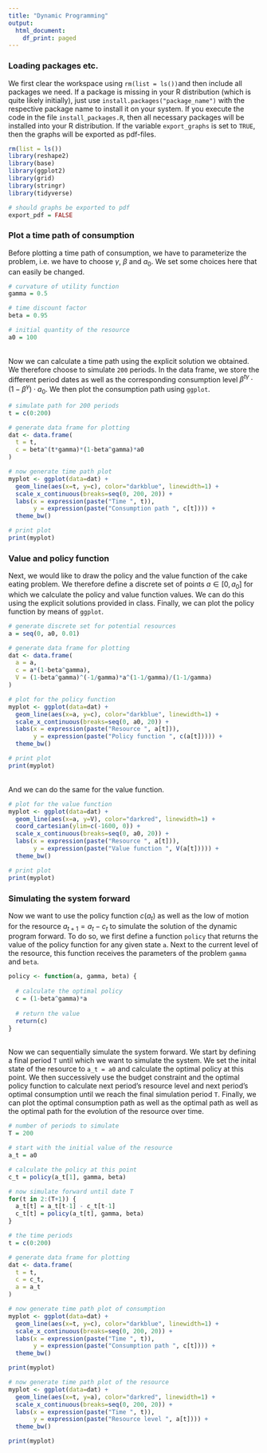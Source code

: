 ```yaml
---
title: "Dynamic Programming"
output:
  html_document:
    df_print: paged
---
```


### Loading packages etc.
We first clear the workspace using `rm(list = ls())`and then include all packages we need. If a package is missing in your R distribution (which is quite likely initially), just use `install.packages("package_name")` with the respective package name to install it on your system. If you execute the code in the file `install_packages.R`, then all necessary packages will be installed into your R distribution. If the variable `export_graphs` is set to `TRUE`, then the graphs will be exported as pdf-files.

```r
rm(list = ls())
library(reshape2)
library(base)
library(ggplot2)
library(grid)
library(stringr)
library(tidyverse)

# should graphs be exported to pdf
export_pdf = FALSE
```


### Plot a time path of consumption

Before plotting a time path of consumption, we have to parameterize the problem, i.e. we have to choose $\gamma$, $\beta$ and $a_0$. We set some choices here that can easily be changed.

```r
# curvature of utility function
gamma = 0.5

# time discount factor
beta = 0.95

# initial quantity of the resource
a0 = 100
```

<br />
Now we can calculate a time path using the explicit solution we obtained. We therefore choose to simulate `200` periods. In the data frame, we store the different period dates as well as the corresponding consumption level $\beta^{t\gamma}\cdot(1-\beta^\gamma)\cdot a_0$. We then plot the consumption path using `ggplot`.

```r
# simulate path for 200 periods
t = c(0:200)

# generate data frame for plotting
dat <- data.frame(
  t = t,
  c = beta^(t*gamma)*(1-beta^gamma)*a0
)

# now generate time path plot
myplot <- ggplot(data=dat) + 
  geom_line(aes(x=t, y=c), color="darkblue", linewidth=1) +
  scale_x_continuous(breaks=seq(0, 200, 20)) +
  labs(x = expression(paste("Time ", t)),
       y = expression(paste("Consumption path ", c[t]))) +
  theme_bw()

# print plot
print(myplot)
```


### Value and policy function

Next, we would like to draw the policy and the value function of the cake eating problem. We therefore define a discrete set of points $a \in [0, a_0]$ for which we calculate the policy and value function values. We can do this using the explicit solutions provided in class. Finally, we can plot the policy function by means of `ggplot`.

```r
# generate discrete set for potential resources
a = seq(0, a0, 0.01)

# generate data frame for plotting
dat <- data.frame(
  a = a,
  c = a*(1-beta^gamma),
  V = (1-beta^gamma)^(-1/gamma)*a^(1-1/gamma)/(1-1/gamma)
)

# plot for the policy function
myplot <- ggplot(data=dat) + 
  geom_line(aes(x=a, y=c), color="darkblue", linewidth=1) +
  scale_x_continuous(breaks=seq(0, a0, 20)) +
  labs(x = expression(paste("Resource ", a[t])),
       y = expression(paste("Policy function ", c(a[t])))) +
  theme_bw()

# print plot
print(myplot)
```

<br />
And we can do the same for the value function.

```r
# plot for the value function
myplot <- ggplot(data=dat) + 
  geom_line(aes(x=a, y=V), color="darkred", linewidth=1) +
  coord_cartesian(ylim=c(-1600, 0)) + 
  scale_x_continuous(breaks=seq(0, a0, 20)) +
  labs(x = expression(paste("Resource ", a[t])),
       y = expression(paste("Value function ", V(a[t])))) +
  theme_bw()

# print plot
print(myplot)
```


### Simulating the system forward

Now we want to use the policy function $c(a_t)$ as well as the low of motion for the resource $a_{t+1} = a_t - c_t$ to simulate the solution of the dynamic program forward. To do so, we first define a function `policy` that returns the value of the policy function for any given state `a`. Next to the current level of the resource, this function receives the parameters of the problem `gamma` and `beta`.

```r
policy <- function(a, gamma, beta) {
  
  # calculate the optimal policy
  c = (1-beta^gamma)*a
  
  # return the value
  return(c)
}
```

<br />
Now we can sequentially simulate the system forward. We start by defining a final period `T` until which we want to simulate the system. We set the inital state of the resource to `a_t = a0` and calculate the optimal policy at this point. We then successively use the budget constraint and the optimal policy function to calculate next period's resource level and next period's optimal consumption until we reach the final simulation period `T`. Finally, we can plot the optimal consumption path as well as the optimal path as well as the optimal path for the evolution of the resource over time.

```r
# number of periods to simulate
T = 200

# start with the initial value of the resource
a_t = a0

# calculate the policy at this point
c_t = policy(a_t[1], gamma, beta)

# now simulate forward until date T
for(t in 2:(T+1)) {
  a_t[t] = a_t[t-1] - c_t[t-1]
  c_t[t] = policy(a_t[t], gamma, beta)
}

# the time periods
t = c(0:200)

# generate data frame for plotting
dat <- data.frame(
  t = t,
  c = c_t,
  a = a_t
)

# now generate time path plot of consumption
myplot <- ggplot(data=dat) + 
  geom_line(aes(x=t, y=c), color="darkblue", linewidth=1) +
  scale_x_continuous(breaks=seq(0, 200, 20)) +
  labs(x = expression(paste("Time ", t)),
       y = expression(paste("Consumption path ", c[t]))) +
  theme_bw()

print(myplot)

# now generate time path plot of the resource
myplot <- ggplot(data=dat) + 
  geom_line(aes(x=t, y=a), color="darkred", linewidth=1) +
  scale_x_continuous(breaks=seq(0, 200, 20)) +
  labs(x = expression(paste("Time ", t)),
       y = expression(paste("Resource level ", a[t]))) +
  theme_bw()

print(myplot)
```